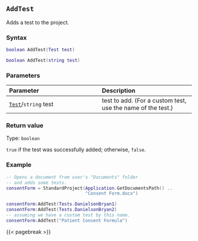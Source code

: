 ## `AddTest`

Adds a test to the project.

### Syntax {-}

``` .lua
boolean AddTest(Test test)

boolean AddTest(string test)
```

### Parameters {-}

**Parameter** | **Description**
| :-- | :-- |
[`Test`](#test)/`string` test | test to add. (For a custom test, use the name of the test.)

### Return value {-}

Type: `boolean`

`true` if the test was successfully added; otherwise, `false`.

### Example {-}

``` .lua
-- Opens a document from user's "Documents" folder
-- and adds some tests.
consentForm = StandardProject(Application.GetDocumentsPath() ..
                              "Consent Form.docx")

consentForm:AddTest(Tests.DanielsonBryan1)
consentForm:AddTest(Tests.DanielsonBryan2)
-- assuming we have a custom test by this name.
consentForm:AddTest("Patient Consent Formula")
```

{{< pagebreak >}}